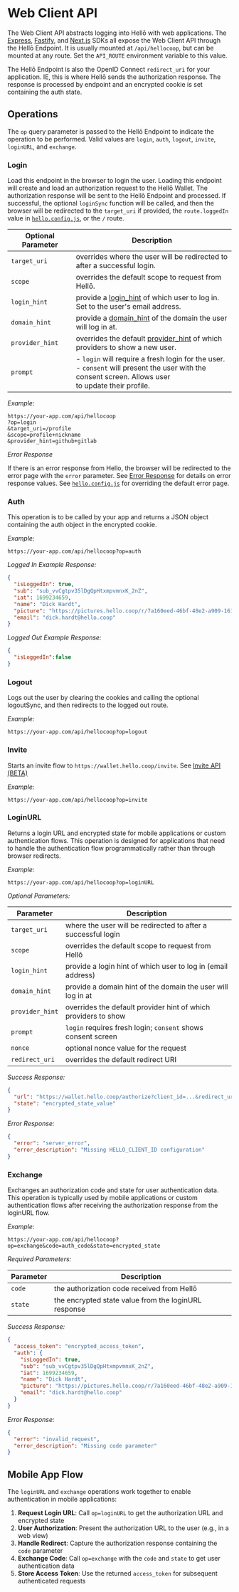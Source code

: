 # Web Client API

The Web Client API abstracts logging into Hellō with web applications. The [Express](/docs/sdks/express), [Fastify](/docs/sdks/fastify), and [Next.js](/docs/sdks/nextjs) SDKs all expose the Web Client API through the Hellō Endpoint. It is usually mounted at `/api/hellocoop`, but can be mounted at any route. Set the `API_ROUTE` environment variable to this value.

The Hellō Endpoint is also the OpenID Connect `redirect_uri` for your application. IE, this is where Hellō sends the authorization response. The response is processed by endpoint and an encrypted cookie is set containing the auth state.

## Operations

The `op` query parameter is passed to the Hellō Endpoint to indicate the operation to be performed. Valid values are `login`, `auth`, `logout`, `invite`, `loginURL`, and `exchange`. 

### Login

Load this endpoint in the browser to login the user. Loading this endpoint will create and load an authorization request to the Hellō Wallet. The authorization response will be sent to the Hellō Endpoint and processed. If successful, the optional `loginSync` function will be called, and then the browser will be redirected to the `target_uri` if provided, the `route.loggedIn` value in [`hello.config.js`](/docs/sdks/config/), or the `/` route. 


| Optional Parameter     | Description |
|-|-|
| `target_uri`    | overrides where the user will be redirected to after a successful login. |
| `scope`         | overrides the default scope to request from Hellō. |
| `login_hint`    | provide a [login_hint](/docs/oidc/request/#openid-connect-parameters) of which user to log in. Set to the user's email address. |
| `domain_hint`   | provide a [domain_hint](/docs/apis/wallet/#domain_hint) of the domain the user will log in at. |
| `provider_hint` | overrides the default [provider_hint](/docs/apis/wallet/#provider_hint) of which providers to show a new user. |
| `prompt`        | - `login` will require a fresh login for the user.<br/> - `consent` will present the user with the consent screen. Allows user <br/> to update their profile. |

*Example:*

```http
https://your-app.com/api/hellocoop
?op=login
&target_uri=/profile
&scope=profile+nickname
&provider_hint=github+gitlab
```

*Error Response*

If there is an error response from Hello, the browser will be redirected to the error page with the `error` parameter. See [Error Response](/docs/oidc/errors) for details on error response values. See [`hello.config.js`](/docs/sdks/config/) for overriding the default error page.


### Auth

This operation is to be called by your app and returns a JSON object containing the auth object in the encrypted cookie.

*Example:*

```http
https://your-app.com/api/hellocoop?op=auth
```

*Logged In Example Response:*

```json
{
  "isLoggedIn": true,
  "sub": "sub_vvCgtpv35lDgQpHtxmpvmnxK_2nZ",
  "iat": 1699234659,
  "name": "Dick Hardt",
  "picture": "https://pictures.hello.coop/r/7a160eed-46bf-48e2-a909-161745535895.png",
  "email": "dick.hardt@hello.coop"
}
```

*Logged Out Example Response:*

```json
{
  "isLoggedIn":false
}
```


### Logout

Logs out the user by clearing the cookies and calling the optional logoutSync, and then redirects to the logged out route.

*Example:*

```http
https://your-app.com/api/hellocoop?op=logout
```

### Invite

Starts an invite flow to `https://wallet.hello.coop/invite`. See [Invite API (BETA)](./invite) 

*Example:*

```http
https://your-app.com/api/hellocoop?op=invite
```

### LoginURL

Returns a login URL and encrypted state for mobile applications or custom authentication flows. This operation is designed for applications that need to handle the authentication flow programmatically rather than through browser redirects.

*Example:*

```http
https://your-app.com/api/hellocoop?op=loginURL
```

*Optional Parameters:*

| Parameter       | Description |
|-|-|
| `target_uri`    | where the user will be redirected to after a successful login |
| `scope`         | overrides the default scope to request from Hellō |
| `login_hint`    | provide a login hint of which user to log in (email address) |
| `domain_hint`   | provide a domain hint of the domain the user will log in at |
| `provider_hint` | overrides the default provider hint of which providers to show |
| `prompt`        | `login` requires fresh login; `consent` shows consent screen |
| `nonce`         | optional nonce value for the request |
| `redirect_uri`  | overrides the default redirect URI |

*Success Response:*

```json
{
  "url": "https://wallet.hello.coop/authorize?client_id=...&redirect_uri=...&scope=...&response_type=code&state=...",
  "state": "encrypted_state_value"
}
```

*Error Response:*

```json
{
  "error": "server_error",
  "error_description": "Missing HELLO_CLIENT_ID configuration"
}
```

### Exchange

Exchanges an authorization code and state for user authentication data. This operation is typically used by mobile applications or custom authentication flows after receiving the authorization response from the loginURL flow.

*Example:*

```http
https://your-app.com/api/hellocoop?op=exchange&code=auth_code&state=encrypted_state
```

*Required Parameters:*

| Parameter | Description |
|-|-|
| `code`    | the authorization code received from Hellō |
| `state`   | the encrypted state value from the loginURL response |

*Success Response:*

```json
{
  "access_token": "encrypted_access_token",
  "auth": {
    "isLoggedIn": true,
    "sub": "sub_vvCgtpv35lDgQpHtxmpvmnxK_2nZ",
    "iat": 1699234659,
    "name": "Dick Hardt",
    "picture": "https://pictures.hello.coop/r/7a160eed-46bf-48e2-a909-161745535895.png",
    "email": "dick.hardt@hello.coop"
  }
}
```

*Error Response:*

```json
{
  "error": "invalid_request",
  "error_description": "Missing code parameter"
}
```

## Mobile App Flow

The `loginURL` and `exchange` operations work together to enable authentication in mobile applications:

1. **Request Login URL**: Call `op=loginURL` to get the authorization URL and encrypted state
2. **User Authorization**: Present the authorization URL to the user (e.g., in a web view)
3. **Handle Redirect**: Capture the authorization response containing the `code` parameter
4. **Exchange Code**: Call `op=exchange` with the `code` and `state` to get user authentication data
5. **Store Access Token**: Use the returned `access_token` for subsequent authenticated requests
